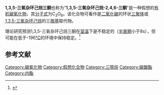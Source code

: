 {{Chembox
| verifiedrevid = 385889054
| ImageFile = 1,3,5-trioxanetrione-2D.png
| ImageSize = 120px
| IUPACName = 1,3,5-三氧杂环己烷-2,4,6-三酮
| OtherNames = 
| Section1 = {{Chembox Identifiers
| CASNo = 130242-72-7
| CASNo_Ref = {{cascite|correct|CAS}}
| PubChem = 
| ChemSpiderID_Ref = {{chemspidercite|correct|chemspider}}
| ChemSpiderID = 
| SMILES = 
| InChI = 
 }}
| Section2 = {{Chembox Properties
| C=3|O=6
| Appearance = 
| Density = 
| MeltingPt = 
| BoilingPt = 
| Solubility =
 }}
| Section3 = {{Chembox Hazards
| MainHazards = 
| FlashPt = 
| Autoignition =
 }}
}}

'''1,3,5-三氧杂环己烷三酮'''也称为“'''1,3,5-三氧杂环己烷-2,4,6-三酮'''”是一种假想的[[有机物|有机]][[碳氧化物|碳氧化物]]，其[[分子式|分子式]]为C<sub>3</sub>O<sub>6</sub>。该化合物可看作是[[二氧化碳|二氧化碳]]的环状[[三聚体|三聚体]]或[[1,3,5-三氧杂环己烷|1,3,5-三氧杂环己烷]]的三[[羰基|羰基]]取代物。

理论研究预测1,3,5-三氧杂环己烷三酮在[[室温|室温]]下是不稳定的（[[半衰期|半衰期]]小于8s），但可能在低于-196[[摄氏度|℃]]的环境中保持稳定。<ref>{{Cite journal|title=Polymers and oligomers of carbon dioxide: ab initio and semiempirical calculations|url=https://linkinghub.elsevier.com/retrieve/pii/0166128095044205|last=Lewars|first=Errol|date=1996-03|journal=Journal of Molecular Structure: THEOCHEM|issue=1|doi=10.1016/0166-1280(95)04420-5|volume=363|pages=1–15|language=en|access-date=2022-03-02|archive-date=2022-01-03|archive-url=https://web.archive.org/web/20220103194304/https://linkinghub.elsevier.com/retrieve/pii/0166128095044205}}</ref>

==参考文献==
{{Reflist}}

{{DEFAULTSORT:Trioxanerione, 1,3,5-}}
{{碳氧化物}}

[[Category:碳氧化物|Category:碳氧化物]]
[[Category:假想化合物|Category:假想化合物]]
[[Category:三噁烷|Category:三噁烷]]
[[Category:碳酸酯|Category:碳酸酯]]
[[Category:内酯|Category:内酯]]